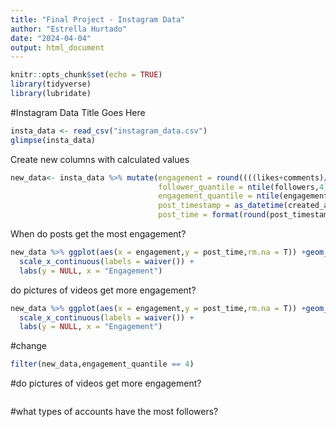 ---
title: "Final Project - Instagram Data"
author: "Estrella Hurtado"
date: "2024-04-04"
output: html_document
---

```{r setup, include=TRUE}
knitr::opts_chunk$set(echo = TRUE)
library(tidyverse)
library(lubridate)
```

#Instagram Data Title Goes Here

```{r cars}
insta_data <- read_csv("instagram_data.csv")
glimpse(insta_data)
```
Create new columns with calculated values
```{r}
new_data<- insta_data %>% mutate(engagement = round((((likes+comments)/followers)*100),digits = 2),
                                 follower_quantile = ntile(followers,4),
                                 engagement_quantile = ntile(engagement,4),
                                 post_timestamp = as_datetime(created_at),
                                 post_time = format(round(post_timestamp,units = "hours"),format = "%H:%M"))
```

When do posts get the most engagement?
```{r}
new_data %>% ggplot(aes(x = engagement,y = post_time,rm.na = T)) +geom_col() +
  scale_x_continuous(labels = waiver()) +
  labs(y = NULL, x = "Engagement")
```


do pictures of videos get more engagement?
```{r}
new_data %>% ggplot(aes(x = engagement,y = post_time,rm.na = T)) +geom_col() +
  scale_x_continuous(labels = waiver()) +
  labs(y = NULL, x = "Engagement")
```


#change
```{r}
filter(new_data,engagement_quantile == 4)


```

#do pictures of videos get more engagement?
```{r}

```

#what types of accounts have the most followers?
```{r}

```

